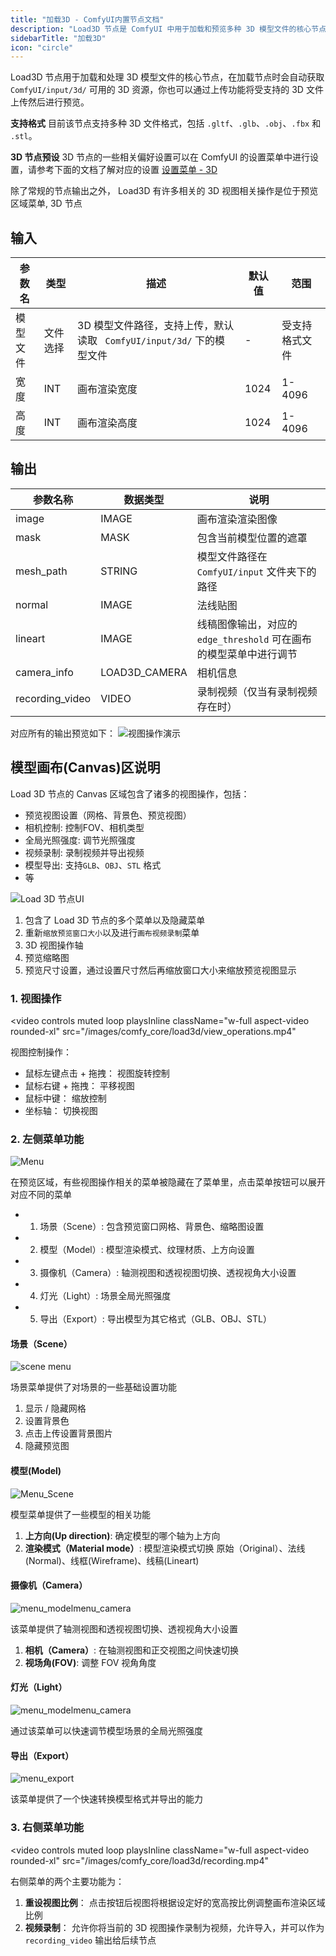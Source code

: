 ```yaml
---
title: "加载3D - ComfyUI内置节点文档"
description: "Load3D 节点是 ComfyUI 中用于加载和预览多种 3D 模型文件的核心节点，支持多格式导入与丰富的三维视图操作。"
sidebarTitle: "加载3D"
icon: "circle"
---
```


Load3D 节点用于加载和处理 3D 模型文件的核心节点，在加载节点时会自动获取  ` ComfyUI/input/3d/`  可用的 3D 资源，你也可以通过上传功能将受支持的 3D 文件上传然后进行预览。

**支持格式**
目前该节点支持多种 3D 文件格式，包括 `.gltf`、`.glb`、`.obj`、`.fbx` 和 `.stl`。

**3D 节点预设**
3D 节点的一些相关偏好设置可以在 ComfyUI 的设置菜单中进行设置，请参考下面的文档了解对应的设置
[设置菜单 - 3D](/zh-CN/interface/settings/3d)

除了常规的节点输出之外， Load3D 有许多相关的 3D 视图相关操作是位于预览区域菜单, 3D 节点

## 输入

| 参数名        | 类型        | 描述                     | 默认值 | 范围         |
|--------------|------------|--------------------------|--------|--------------|
| 模型文件   | 文件选择    | 3D 模型文件路径，支持上传，默认读取 ` ComfyUI/input/3d/` 下的模型文件 | -      | 受支持格式文件 |
| 宽度        | INT        | 画布渲染宽度                 | 1024   | 1-4096       |
| 高度       | INT        | 画布渲染高度                 | 1024   | 1-4096       |

## 输出

| 参数名称         | 数据类型        | 说明                             |
| --------------- | ------------- | -------------------------------- |
| image           | IMAGE         | 画布渲染渲染图像                    |
| mask            | MASK          | 包含当前模型位置的遮罩               |
| mesh_path       | STRING        | 模型文件路径在`ComfyUI/input` 文件夹下的路径               |
| normal          | IMAGE         | 法线贴图                          |
| lineart         | IMAGE         | 线稿图像输出，对应的 `edge_threshold` 可在画布的模型菜单中进行调节                      |
| camera_info     | LOAD3D_CAMERA | 相机信息                         |
| recording_video | VIDEO         | 录制视频（仅当有录制视频存在时）     |

对应所有的输出预览如下：
![视图操作演示](/images/comfy_core/load3d/load3d_outputs.jpg)

## 模型画布(Canvas)区说明

Load 3D 节点的 Canvas 区域包含了诸多的视图操作，包括：
- 预览视图设置（网格、背景色、预览视图）
- 相机控制: 控制FOV、相机类型
- 全局光照强度: 调节光照强度
- 视频录制: 录制视频并导出视频
- 模型导出: 支持`GLB`、`OBJ`、`STL` 格式 
- 等

![Load 3D 节点UI](/images/comfy_core/load3d/load3d_ui.jpg)

1. 包含了 Load 3D 节点的多个菜单以及隐藏菜单
2. 重新`缩放预览窗口大小`以及进行`画布视频录制`菜单
3. 3D 视图操作轴
4. 预览缩略图
5. 预览尺寸设置，通过设置尺寸然后再缩放窗口大小来缩放预览视图显示


### 1. 视图操作

<video
  controls
  muted
  loop
  playsInline
  className="w-full aspect-video rounded-xl"
  src="/images/comfy_core/load3d/view_operations.mp4"
></video>

视图控制操作：
- 鼠标左键点击 + 拖拽： 视图旋转控制
- 鼠标右键 + 拖拽： 平移视图
- 鼠标中键： 缩放控制
- 坐标轴： 切换视图

### 2. 左侧菜单功能

![Menu](/images/comfy_core/load3d/menu.jpg)

在预览区域，有些视图操作相关的菜单被隐藏在了菜单里，点击菜单按钮可以展开对应不同的菜单
- 1. 场景（Scene）: 包含预览窗口网格、背景色、缩略图设置
- 2. 模型（Model）: 模型渲染模式、纹理材质、上方向设置
- 3. 摄像机（Camera）: 轴测视图和透视视图切换、透视视角大小设置
- 4. 灯光（Light）: 场景全局光照强度
- 5. 导出（Export）: 导出模型为其它格式（GLB、OBJ、STL）

#### 场景（Scene）

![scene menu](/images/comfy_core/load3d/menu_scene.jpg)

场景菜单提供了对场景的一些基础设置功能
1. 显示 / 隐藏网格
2. 设置背景色
3. 点击上传设置背景图片
4. 隐藏预览图

#### 模型(Model)

![Menu_Scene](/images/comfy_core/load3d/menu_model.jpg)

模型菜单提供了一些模型的相关功能
1. **上方向(Up direction)**: 确定模型的哪个轴为上方向
2. **渲染模式（Material mode）**: 模型渲染模式切换 原始（Original）、法线(Normal)、线框(Wireframe)、线稿(Lineart)

#### 摄像机（Camera）

![menu_modelmenu_camera](/images/comfy_core/load3d/menu_camera.jpg)

该菜单提供了轴测视图和透视视图切换、透视视角大小设置
1. **相机（Camera）**: 在轴测视图和正交视图之间快速切换
2. **视场角(FOV)**: 调整 FOV 视角角度

#### 灯光（Light）

![menu_modelmenu_camera](/images/comfy_core/load3d/menu_light.jpg)

通过该菜单可以快速调节模型场景的全局光照强度

#### 导出（Export）

![menu_export](/images/comfy_core/load3d/menu_export.jpg)

该菜单提供了一个快速转换模型格式并导出的能力

### 3. 右侧菜单功能

<video
  controls
  muted
  loop
  playsInline
  className="w-full aspect-video rounded-xl"
  src="/images/comfy_core/load3d/recording.mp4"
></video>

右侧菜单的两个主要功能为：
1. **重设视图比例**： 点击按钮后视图将根据设定好的宽高按比例调整画布渲染区域比例
2. **视频录制**： 允许你将当前的 3D 视图操作录制为视频，允许导入，并可以作为 `recording_video` 输出给后续节点
